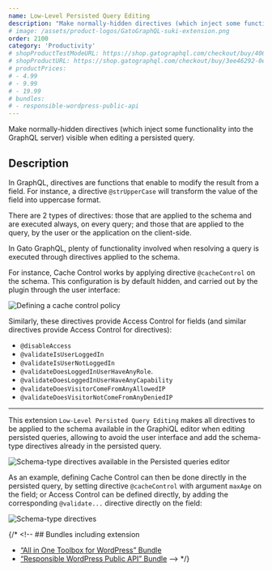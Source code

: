 ```yaml
---
name: Low-Level Persisted Query Editing
description: "Make normally-hidden directives (which inject some functionality into the GraphQL server) visible when editing a persisted query."
# image: /assets/product-logos/GatoGraphQL-suki-extension.png
order: 2100
category: 'Productivity'
# shopProductTestModeURL: https://shop.gatographql.com/checkout/buy/4068a7be-7cda-4b78-a387-0ac3e7fbe2e9
# shopProductURL: https://shop.gatographql.com/checkout/buy/3ee46292-0e19-44b6-9714-67b01be15f29
# productPrices:
# - 4.99
# - 9.99
# - 19.99
# bundles:
# - responsible-wordpress-public-api
---
```


Make normally-hidden directives (which inject some functionality into the GraphQL server) visible when editing a persisted query.

## Description

In GraphQL, directives are functions that enable to modify the result from a field. For instance, a directive `@strUpperCase` will transform the value of the field into uppercase format.

There are 2 types of directives: those that are applied to the schema and are executed always, on every query; and those that are applied to the query, by the user or the application on the client-side.

In Gato GraphQL, plenty of functionality involved when resolving a query is executed through directives applied to the schema.

For instance, Cache Control works by applying directive `@cacheControl` on the schema. This configuration is by default hidden, and carried out by the plugin through the user interface:

![Defining a cache control policy](/assets/extensions/upstream-pro/cache-control-entry.png "Defining a cache control policy")

Similarly, these directives provide Access Control for fields (and similar directives provide Access Control for directives):

- `@disableAccess`
- `@validateIsUserLoggedIn`
- `@validateIsUserNotLoggedIn`
- `@validateDoesLoggedInUserHaveAnyRole`.
- `@validateDoesLoggedInUserHaveAnyCapability`
- `@validateDoesVisitorComeFromAnyAllowedIP`
- `@validateDoesVisitorNotComeFromAnyDeniedIP`

---

This extension `Low-Level Persisted Query Editing` makes all directives to be applied to the schema available in the GraphiQL editor when editing persisted queries, allowing to avoid the user interface and add the schema-type directives already in the persisted query.

![Schema-type directives available in the Persisted queries editor](/assets/extensions/upstream-pro/low-level-persisted-query-editing.png "Schema-type directives available in the Persisted queries editor")

As an example, defining Cache Control can then be done directly in the persisted query, by setting directive `@cacheControl` with argument `maxAge` on the field; or Access Control can be defined directly, by adding the corresponding `@validate...` directive directly on the field:

![Schema-type directives](/assets/extensions/upstream-pro/schema-type-directives.gif "Schema-type directives")

{/* <!-- ## Bundles including extension

- [“All in One Toolbox for WordPress” Bundle](/bundles/all-in-one-toolbox-for-wordpress)
- [“Responsible WordPress Public API” Bundle](/bundles/responsible-wordpress-public-api) --> */}
